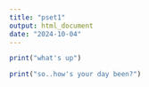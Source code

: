```yaml
---
title: "pset1"
output: html_document
date: "2024-10-04"
---
```


```r

print("what's up")
```

```r
print("so..how's your day been?")
```


